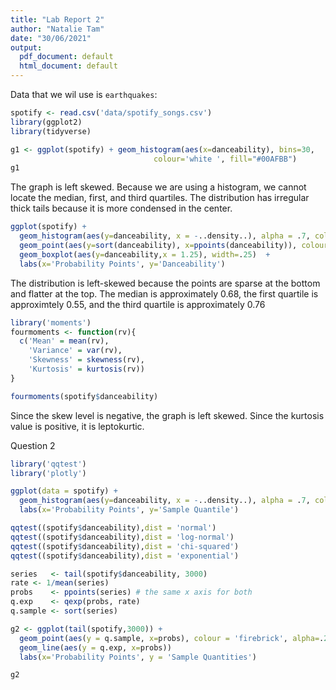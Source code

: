```yaml
---
title: "Lab Report 2"
author: "Natalie Tam"
date: "30/06/2021"
output:
  pdf_document: default
  html_document: default
---
```

Data that we wil use is `earthquakes`:
```r
spotify <- read.csv('data/spotify_songs.csv')
library(ggplot2)
library(tidyverse)
```

```r
g1 <- ggplot(spotify) + geom_histogram(aes(x=danceability), bins=30, 
                                colour='white ', fill="#00AFBB")
g1
```
The graph is left skewed. Because we are using a histogram, we cannot locate the median, first, and third quartiles. The distribution has irregular thick tails because it is more condensed in the center. 

``` r
ggplot(spotify) + 
  geom_histogram(aes(y=danceability, x = -..density..), alpha = .7, colour = 'white', bins=20, fill="#00AFBB") +
  geom_point(aes(y=sort(danceability), x=ppoints(danceability)), colour='firebrick', alpha = .2, size =3 ) +
  geom_boxplot(aes(y=danceability,x = 1.25), width=.25)  + 
  labs(x='Probability Points', y='Danceability')
```

The distribution is left-skewed because the points are sparse at the bottom and flatter at the top. The median is approximately 0.68, the first quartile is approximtely 0.55, and the third quartile is approximately 0.76

```r
library('moments')
fourmoments <- function(rv){
  c('Mean' = mean(rv), 
    'Variance' = var(rv),
    'Skewness' = skewness(rv),
    'Kurtosis' = kurtosis(rv))
}

fourmoments(spotify$danceability)
```
Since the skew level is negative, the graph is left skewed. Since the kurtosis value is positive, it is leptokurtic. 
\newpage

Question 2

```r
library('qqtest')
library('plotly')

ggplot(data = spotify) + 
  geom_histogram(aes(y=danceability, x = -..density..), alpha = .7, colour = 'white', bins=20, fill = 'darkslategray2') +
  labs(x='Probability Points', y='Sample Quantile')

qqtest((spotify$danceability),dist = 'normal')
qqtest((spotify$danceability),dist = 'log-normal')
qqtest((spotify$danceability),dist = 'chi-squared')
qqtest((spotify$danceability),dist = 'exponential')

series   <- tail(spotify$danceability, 3000) 
rate <- 1/mean(series)
probs    <- ppoints(series) # the same x axis for both
q.exp    <- qexp(probs, rate)
q.sample <- sort(series)

g2 <- ggplot(tail(spotify,3000)) +
  geom_point(aes(y = q.sample, x=probs), colour = 'firebrick', alpha=.2) +
  geom_line(aes(y = q.exp, x=probs))
  labs(x='Probability Points', y = 'Sample Quantities')

g2
```


